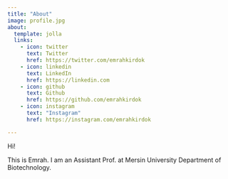 ```yaml
---
title: "About"
image: profile.jpg
about:
  template: jolla
  links:
    - icon: twitter
      text: Twitter
      href: https://twitter.com/emrahkirdok
    - icon: linkedin
      text: LinkedIn
      href: https://linkedin.com
    - icon: github
      text: Github
      href: https://github.com/emrahkirdok
    - icon: instagram
      text: "Instagram"
      href: https://instagram.com/emrahkirdok

---
```


Hi!

This is Emrah. I am an Assistant Prof. at Mersin University Department of Biotechnology.

